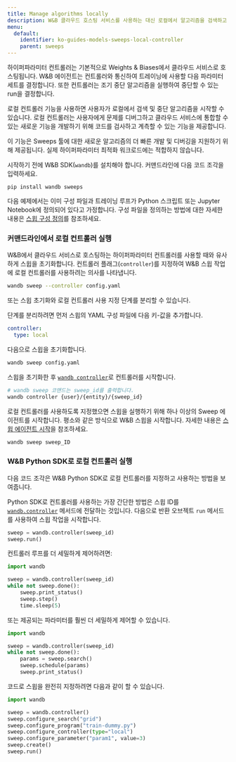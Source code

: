 ```yaml
---
title: Manage algorithms locally
description: W&B 클라우드 호스팅 서비스를 사용하는 대신 로컬에서 알고리즘을 검색하고 중지합니다.
menu:
  default:
    identifier: ko-guides-models-sweeps-local-controller
    parent: sweeps
---
```


하이퍼파라미터 컨트롤러는 기본적으로 Weights & Biases에서 클라우드 서비스로 호스팅됩니다. W&B 에이전트는 컨트롤러와 통신하여 트레이닝에 사용할 다음 파라미터 세트를 결정합니다. 또한 컨트롤러는 조기 중단 알고리즘을 실행하여 중단할 수 있는 run을 결정합니다.

로컬 컨트롤러 기능을 사용하면 사용자가 로컬에서 검색 및 중단 알고리즘을 시작할 수 있습니다. 로컬 컨트롤러는 사용자에게 문제를 디버그하고 클라우드 서비스에 통합할 수 있는 새로운 기능을 개발하기 위해 코드를 검사하고 계측할 수 있는 기능을 제공합니다.

<Warning>
이 기능은 Sweeps 툴에 대한 새로운 알고리즘의 더 빠른 개발 및 디버깅을 지원하기 위해 제공됩니다. 실제 하이퍼파라미터 최적화 워크로드에는 적합하지 않습니다.
</Warning>

시작하기 전에 W&B SDK(`wandb`)를 설치해야 합니다. 커맨드라인에 다음 코드 조각을 입력하세요.

```
pip install wandb sweeps
```

다음 예제에서는 이미 구성 파일과 트레이닝 루프가 Python 스크립트 또는 Jupyter Notebook에 정의되어 있다고 가정합니다. 구성 파일을 정의하는 방법에 대한 자세한 내용은 [스윕 구성 정의](/ko/guides/models/sweeps/define-sweep-configuration/)를 참조하세요.

### 커맨드라인에서 로컬 컨트롤러 실행

W&B에서 클라우드 서비스로 호스팅하는 하이퍼파라미터 컨트롤러를 사용할 때와 유사하게 스윕을 초기화합니다. 컨트롤러 플래그(`controller`)를 지정하여 W&B 스윕 작업에 로컬 컨트롤러를 사용하려는 의사를 나타냅니다.

```bash
wandb sweep --controller config.yaml
```

또는 스윕 초기화와 로컬 컨트롤러 사용 지정 단계를 분리할 수 있습니다.

단계를 분리하려면 먼저 스윕의 YAML 구성 파일에 다음 키-값을 추가합니다.

```yaml
controller:
  type: local
```

다음으로 스윕을 초기화합니다.

```bash
wandb sweep config.yaml
```

스윕을 초기화한 후 [`wandb controller`](/ko/ref/python/controller)로 컨트롤러를 시작합니다.

```bash
# wandb sweep 코맨드는 sweep_id를 출력합니다.
wandb controller {user}/{entity}/{sweep_id}
```

로컬 컨트롤러를 사용하도록 지정했으면 스윕을 실행하기 위해 하나 이상의 Sweep 에이전트를 시작합니다. 평소와 같은 방식으로 W&B 스윕을 시작합니다. 자세한 내용은 [스윕 에이전트 시작](/ko/guides/models/sweeps/start-sweep-agents)을 참조하세요.

```bash
wandb sweep sweep_ID
```

### W&B Python SDK로 로컬 컨트롤러 실행

다음 코드 조각은 W&B Python SDK로 로컬 컨트롤러를 지정하고 사용하는 방법을 보여줍니다.

Python SDK로 컨트롤러를 사용하는 가장 간단한 방법은 스윕 ID를 [`wandb.controller`](/ko/ref/python/controller) 메서드에 전달하는 것입니다. 다음으로 반환 오브젝트 `run` 메서드를 사용하여 스윕 작업을 시작합니다.

```python
sweep = wandb.controller(sweep_id)
sweep.run()
```

컨트롤러 루프를 더 세밀하게 제어하려면:

```python
import wandb

sweep = wandb.controller(sweep_id)
while not sweep.done():
    sweep.print_status()
    sweep.step()
    time.sleep(5)
```

또는 제공되는 파라미터를 훨씬 더 세밀하게 제어할 수 있습니다.

```python
import wandb

sweep = wandb.controller(sweep_id)
while not sweep.done():
    params = sweep.search()
    sweep.schedule(params)
    sweep.print_status()
```

코드로 스윕을 완전히 지정하려면 다음과 같이 할 수 있습니다.

```python
import wandb

sweep = wandb.controller()
sweep.configure_search("grid")
sweep.configure_program("train-dummy.py")
sweep.configure_controller(type="local")
sweep.configure_parameter("param1", value=3)
sweep.create()
sweep.run()
```
